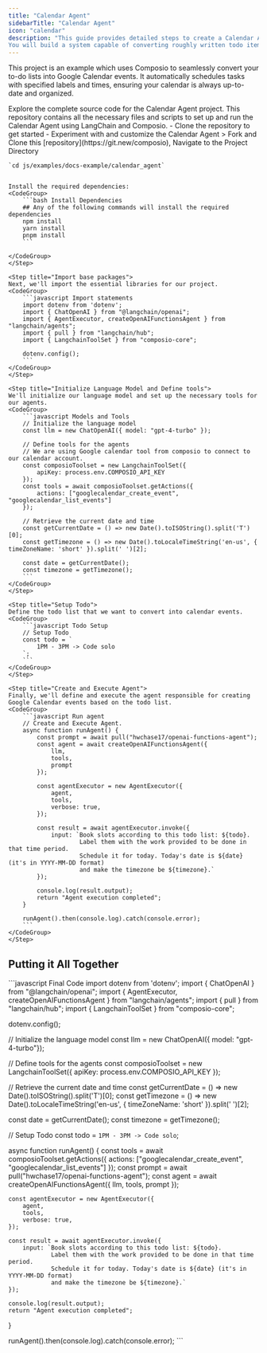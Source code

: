 ```yaml
---
title: "Calendar Agent"
sidebarTitle: "Calendar Agent"
icon: "calendar"
description: "This guide provides detailed steps to create a Calendar Agent using LangChain, Composio, and Google Calendar tools.
You will build a system capable of converting roughly written todo items into Google Calendar events, ensuring your tasks are scheduled efficiently."
---
```

This project is an example which uses Composio to seamlessly convert your to-do lists into Google Calendar events. It automatically schedules tasks with specified labels and times, ensuring your calendar is always up-to-date and organized.

<Card color="#7bee0c" title="Calendar Agent GitHub Repository" icon="github" href="https://www.github.com/ComposioHQ/composio/blob/master/js/examples/docs-example/calendar_agent">
  Explore the complete source code for the Calendar Agent project. This repository contains all the necessary files and scripts to set up and run the Calendar Agent using LangChain and Composio.
  <CardBody>
    - Clone the repository to get started
    - Experiment with and customize the Calendar Agent
  </CardBody>
</Card>

<Steps>
    <Step title="Install dependencies">
    > Fork and Clone this [repository](https://git.new/composio), Navigate to the Project Directory 

    `cd js/examples/docs-example/calendar_agent`


    Install the required dependencies:
    <CodeGroup>
        ```bash Install Dependencies
        ## Any of the following commands will install the required dependencies
        npm install
        yarn install 
        pnpm install
        ```

    </CodeGroup>
    </Step>

    <Step title="Import base packages">
    Next, we'll import the essential libraries for our project.
    <CodeGroup>
        ```javascript Import statements
        import dotenv from 'dotenv';
        import { ChatOpenAI } from "@langchain/openai";
        import { AgentExecutor, createOpenAIFunctionsAgent } from "langchain/agents";
        import { pull } from "langchain/hub";
        import { LangchainToolSet } from "composio-core";
        
        dotenv.config();
        ```
    </CodeGroup>
    </Step>

    <Step title="Initialize Language Model and Define tools">
    We'll initialize our language model and set up the necessary tools for our agents.
    <CodeGroup>
        ```javascript Models and Tools
        // Initialize the language model
        const llm = new ChatOpenAI({ model: "gpt-4-turbo" });

        // Define tools for the agents
        // We are using Google calendar tool from composio to connect to our calendar account.
        const composioToolset = new LangchainToolSet({
            apiKey: process.env.COMPOSIO_API_KEY
        });
        const tools = await composioToolset.getActions({
            actions: ["googlecalendar_create_event", "googlecalendar_list_events"]
        });

        // Retrieve the current date and time
        const getCurrentDate = () => new Date().toISOString().split('T')[0];
        const getTimezone = () => new Date().toLocaleTimeString('en-us', { timeZoneName: 'short' }).split(' ')[2];

        const date = getCurrentDate();
        const timezone = getTimezone();
        ```
    </CodeGroup>
    </Step>

    <Step title="Setup Todo">
    Define the todo list that we want to convert into calendar events.
    <CodeGroup>
        ```javascript Todo Setup
        // Setup Todo
        const todo = `
            1PM - 3PM -> Code solo
        `;
        ```
    </CodeGroup>
    </Step>

    <Step title="Create and Execute Agent">
    Finally, we'll define and execute the agent responsible for creating Google Calendar events based on the todo list.
    <CodeGroup>
        ```javascript Run agent
        // Create and Execute Agent.
        async function runAgent() {
            const prompt = await pull("hwchase17/openai-functions-agent");
            const agent = await createOpenAIFunctionsAgent({
                llm,
                tools,
                prompt
            });

            const agentExecutor = new AgentExecutor({
                agent,
                tools,
                verbose: true,
            });

            const result = await agentExecutor.invoke({
                input: `Book slots according to this todo list: ${todo}. 
                        Label them with the work provided to be done in that time period. 
                        Schedule it for today. Today's date is ${date} (it's in YYYY-MM-DD format) 
                        and make the timezone be ${timezone}.`
            });

            console.log(result.output);
            return "Agent execution completed";
        }

        runAgent().then(console.log).catch(console.error);
        ```
    </CodeGroup>
    </Step>

</Steps>

## Putting it All Together

<CodeGroup>
    ```javascript Final Code
import dotenv from 'dotenv';
import { ChatOpenAI } from "@langchain/openai";
import { AgentExecutor, createOpenAIFunctionsAgent } from "langchain/agents";
import { pull } from "langchain/hub";
import { LangchainToolSet } from "composio-core";

dotenv.config();

// Initialize the language model
const llm = new ChatOpenAI({ model: "gpt-4-turbo"});

// Define tools for the agents
const composioToolset = new LangchainToolSet({
    apiKey: process.env.COMPOSIO_API_KEY
});

// Retrieve the current date and time
const getCurrentDate = () => new Date().toISOString().split('T')[0];
const getTimezone = () => new Date().toLocaleTimeString('en-us', { timeZoneName: 'short' }).split(' ')[2];

const date = getCurrentDate();
const timezone = getTimezone();

// Setup Todo
const todo = `
    1PM - 3PM -> Code solo
`;

async function runAgent() {
    const tools = await composioToolset.getActions({
      actions: ["googlecalendar_create_event", "googlecalendar_list_events"]
  });
    const prompt = await pull("hwchase17/openai-functions-agent");
    const agent = await createOpenAIFunctionsAgent({
        llm,
        tools,
        prompt
    });

    const agentExecutor = new AgentExecutor({
        agent,
        tools,
        verbose: true,
    });

    const result = await agentExecutor.invoke({
        input: `Book slots according to this todo list: ${todo}. 
                Label them with the work provided to be done in that time period. 
                Schedule it for today. Today's date is ${date} (it's in YYYY-MM-DD format) 
                and make the timezone be ${timezone}.`
    });

    console.log(result.output);
    return "Agent execution completed";
}

runAgent().then(console.log).catch(console.error);
    ```
</CodeGroup>
